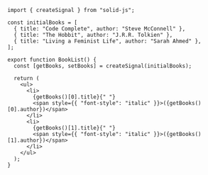 ```tsx
import { createSignal } from "solid-js";

const initialBooks = [
  { title: "Code Complete", author: "Steve McConnell" },
  { title: "The Hobbit", author: "J.R.R. Tolkien" },
  { title: "Living a Feminist Life", author: "Sarah Ahmed" },
];

export function BookList() {
  const [getBooks, setBooks] = createSignal(initialBooks);

  return (
    <ul>
      <li>
        {getBooks()[0].title}{" "}
        <span style={{ "font-style": "italic" }}>({getBooks()[0].author})</span>
      </li>
      <li>
        {getBooks()[1].title}{" "}
        <span style={{ "font-style": "italic" }}>({getBooks()[1].author})</span>
      </li>
    </ul>
  );
}
```
